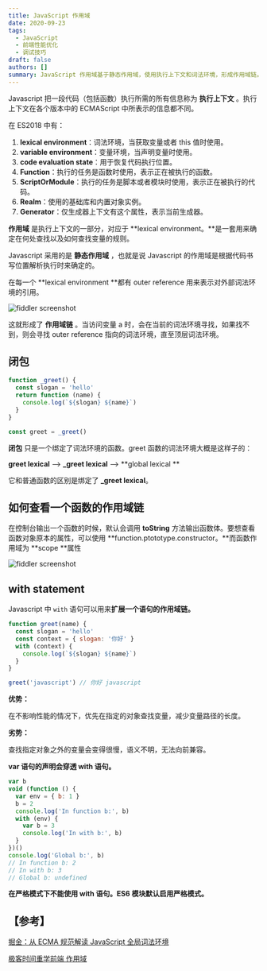 ```yaml
---
title: JavaScript 作用域
date: 2020-09-23
tags:
  - JavaScript
  - 前端性能优化
  - 调试技巧
draft: false
authors: []
summary: JavaScript 作用域基于静态作用域，使用执行上下文和词法环境，形成作用域链。闭包绑定词法环境，`with` 语句可扩展作用域链但影响性能。
---
```


Javascript 把一段代码（包括函数）执行所需的所有信息称为 **执行上下文** 。执行上下文在各个版本中的 ECMAScript 中所表示的信息都不同。

在 ES2018 中有：

1. **lexical environment**：词法环境，当获取变量或者 this 值时使用。
2. **variable environment**：变量环境，当声明变量时使用。
3. **code evaluation state**：用于恢复代码执行位置。
4. **Function**：执行的任务是函数时使用，表示正在被执行的函数。
5. **ScriptOrModule**：执行的任务是脚本或者模块时使用，表示正在被执行的代码。
6. **Realm**：使用的基础库和内置对象实例。
7. **Generator**：仅生成器上下文有这个属性，表示当前生成器。

**作用域** 是执行上下文的一部分，对应于 **lexical environment。**是一套用来确定在何处查找以及如何查找变量的规则。

Javascript 采用的是 **静态作用域** ，也就是说 Javascript 的作用域是根据代码书写位置解析执行时来确定的。

在每一个 **lexical environment **都有 outer reference 用来表示对外部词法环境的引用。

<div className="relative h-[400px]">
  <Image
    style={{ objectFit: 'contain' }}
    className="my-0"
    alt="fiddler screenshot"
    src="https://cdn.nlark.com/yuque/0/2020/png/438262/1604114096582-1d950b26-aade-42f2-9566-946cc8fc22bf.png"
    fill={true}
  />
</div>

这就形成了 **作用域链** 。当访问变量 a 时，会在当前的词法环境寻找，如果找不到，则会寻找 outer reference 指向的词法环境，直至顶层词法环境。

## 闭包

```javascript
function _greet() {
  const slogan = 'hello'
  return function (name) {
    console.log(`${slogan} ${name}`)
  }
}

const greet = _greet()
```

**闭包** 只是一个绑定了词法环境的函数。greet 函数的词法环境大概是这样子的：

**greet lexical** --> **\_greet lexical** --> **global lexical **

它和普通函数的区别是绑定了 **\_greet lexical**。

## 如何查看一个函数的作用域链

在控制台输出一个函数的时候，默认会调用 **toString** 方法输出函数体。要想查看函数对象原本的属性，可以使用 **function.ptototype.constructor。**而函数作用域为 **scope **属性

<div className="relative h-[400px]">
  <Image
    style={{ objectFit: 'contain' }}
    className="my-0"
    alt="fiddler screenshot"
    src="https://cdn.nlark.com/yuque/0/2020/png/438262/1604116240900-dba6545a-bfd2-4f35-8a0b-edae81bbfe0b.png"
    fill={true}
  />
</div>

## with statement

Javascript 中 `with` 语句可以用来**扩展一个语句的作用域链。**

```javascript
function greet(name) {
  const slogan = 'hello'
  const context = { slogan: '你好' }
  with (context) {
    console.log(`${slogan} ${name}`)
  }
}

greet('javascript') // 你好 javascript
```

**优势：**

在不影响性能的情况下，优先在指定的对象查找变量，减少变量路径的长度。

**劣势：**

查找指定对象之外的变量会变得很慢，语义不明，无法向前兼容。

**var 语句的声明会穿透 with 语句。**

```javascript
var b
void (function () {
  var env = { b: 1 }
  b = 2
  console.log('In function b:', b)
  with (env) {
    var b = 3
    console.log('In with b:', b)
  }
})()
console.log('Global b:', b)
// In function b: 2
// In with b: 3
// Global b: undefined
```

**在严格模式下不能使用 with 语句。ES6 模块默认启用严格模式。**

## 【参考】

[掘金：从 ECMA 规范解读 JavaScript 全局词法环境](https://juejin.im/post/6873124945040408583)

[极客时间重学前端 作用域](https://time.geekbang.org/column/article/83302)
